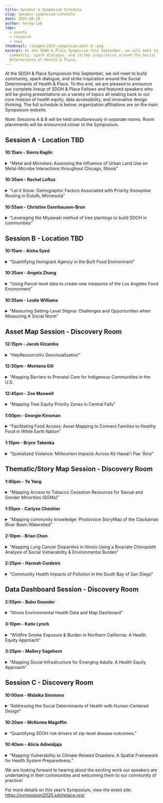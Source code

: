 ```yaml
---
title: Speaker & Symposium Schedule
slug: speaker-symposium-schedule
date: 2025-08-25
author: herop-lab
tags:
  - events
  - research
  - news
thumbnail: /images/2025-symposium-post-3-.png
excerpt: At the SDOH & Place Symposium this September, we will meet to build
  community, spark dialogue, and strike inspiration around the Social
  Determinants of Health & Place.
---
```

At the SDOH & Place Symposium this September, we will meet to build community, spark dialogue, and strike inspiration around the Social Determinants of Health & Place. To this end, we are pleased to announce our complete lineup of SDOH & Place Fellows and featured speakers who will be giving presentations on a variety of topics all relating back to our core mission of health equity, data accessibility, and innovative design thinking. The full schedule is below; organization affiliations are on the main Symposium website.

Note: Sessions A & B will be held simultaneously in separate rooms. Room placements will be announced closer to the Symposium.

## Session A - Location TBD

#### 10:15am - Sierra Raglin


<details>
<summary>“Metal and Microbes: Assessing the Influence of Urban Land Use on Metal-Microbe Interactions throughout Chicago, Illinois”</summary>

Decades of racialized development policies, including redlining, have disproportionately exposed residents to toxic metals that drive antimicrobial resistance (AMR) gene evolution in soil microbiomes. We hypothesize that metal-driven AMR represents an unrecognized consequence of soil heavy metal contamination in urban areas, potentially magnifying health disparities in redlined neighborhoods. We aim to assess the impact of policies, such as redlining, on soil health, metal contamination, and AMR gene evolution, and the implications for disease risk in marginalized communities. We will construct geostatistical models using existing soil grid survey data to examine the relationship between social determinants of health, metal contamination, and antibiotic resistance genes throughout Chicago. We'll then investigate whether residents in areas with high AMR levels are more vulnerable to bacterial infections, potentially influenced by redlined ZIP codes. Our multidisciplinary approach, which incorporates both microbial and human ecology, will uncover overlooked healthcare disparities that are not apparent when focusing solely on molecular-scale pathogen virulence mechanisms, thereby reshaping the role of soils in urban health.
</details>

#### 10:35am - Rachel Loftus


<details>
<summary>“Let it Snow: Demographic Factors Associated with Priority Snowplow Routing in Duluth, Minnesota”</summary>

This spatial analysis project explored the relationship between neighborhood demographic characteristics and the distribution of priority snowplow routes in Duluth, Minnesota—a city known for its heavy and persistent winter snowfall. I investigated whether certain populations, particularly non-white and foreign-born residents, are disproportionately underserved in municipal snowplow services. Using spatial regression analysis tools in ArcGIS Pro, I evaluated the impact of variables such as population density, median household income, reliance on public transit, and foreign-born population on the density of Priority snowplow routes across census tracts. Findings indicated that higher densities of priority snowplow routes are associated with more densely populated, lower-income areas where public transit reliance is high. These areas are located primarily in the city center. Contrary to initial hypotheses, the percentage of foreign-born residents showed no significant effect. These results suggest that Duluth’s snowplow routing aligns more with socioeconomic and infrastructural need than with demographic bias, offering implications for urban planners and municipalities in similar climates.
</details>

#### 10:55am - Christine Dannhausen-Brun


<details>
<summary>“Leveraging the Miyawaki method of tree plantings to build SDOH in communities”</summary>

The Miyawaki method of dense, native tree planting is a place and nature-based tool to build healthy communities by bringing the benefits of forests and green space to communities. Miyawaki forests improve neighborhood and built environments by revitalizing urban places that were previously designed to not have accessible green space, such as formerly redlined communities. Communities with less green space have increased rates of chronic disease, more identified social determinants of health (SDOH), and often have higher documented racial health disparities. By creating tiny native forests, the Miyawaki method increases green space, builds tree equity and increases the ability of community members to benefit from the health, community, and social benefits that greenspaces provide. Miyawaki forests grow quickly and are self-sustaining in two to three years and mature in twenty to thirty years (versus centuries). They increase biodiversity in the local area and reduce heat island effects in a community. These forests are low maintenance and can help historically disadvantaged communities mitigate the effects of climate change through remediation of damaged urban soil, increasing the water absorption capacity and reducing storm water run-off. As these green spaces mature, they also mitigate air pollution. When developed with community engagement, these forests can foster multi-generational social interaction through planting and maintenance activities, by providing natural spaces for exercise and socialization, and by providing place-based nature spaces that improve mental and physical wellbeing. Nature and greenspace have a direct impact on a community’s overall health and wellness that directly impacts health equity
</details>

## Session B - Location TBD

#### 10:15am - Aisha Syed


<details>
<summary>“Quantifying Immigrant Agency in the Built Food Environment”</summary>

In geographies with considerable numbers of immigrants, immigrant-run ethnic food retailers provide healthy, affordable, and culturally appropriate foods to newcomer communities. They also provide economic opportunities for immigrants that are not otherwise available due to language, educational, and social barriers. Drawing from my master's thesis research on South Asian immigrant-run food retailers in Scarborough and Markham (Greater Toronto Area) from 1996 to 2016, I posit that frameworks in food environment research rooted in assimilationist narratives fail to account for immigrant agency in the food environment and flatten nuanced immigrant interactions within foodscapes. For example, analyzing the built food environment in broad ethnic categories flatten the diverse ways immigrant communities shape and are shaped by the built environment. Thus, this talk will explore how disaggregating ethnocultural populations in space-time hot spot analysis and spatial panel models that measure the relationship between immigration and the built environment reveal varying spatial and economic dynamics that reflect varied migration histories, political identities, and modes of economic integration.  In doing so, it will demonstrate the need for a nuanced view of immigration as a social determinant of health that is otherwise flattened when diverse populations are grouped together. It will offer an alternative framework to conceptualize immigrant interactions with their host country beyond acculturation, acknowledging and quantifying immigrants’ power in the food environment over space and time.
</details>

#### 10:35am - Angela Zhang


<details>
<summary>“Using Parcel-level data to create new measures of the Los Angeles Food Environment”</summary>

Despite the increasing attention to research on the food environment as a social determinant of health, much work remains in establishing standardized, valid, and reliable measures. One limitation in many studies on the food environment is the use of census tracts as the unit of analysis. Because individual health data are often protected or restricted, census tracts are typically the lowest level at which geographic identifiers are available. However, because of the variation in tract size across rural and urban regions and the distribution of households within tract, existing methods used to calculate food environment measures are limited by the modifiable areal unit problem (MAUP). Publicly available parcel data offer one way to attenuate these limitations. Specifically, they allow for measures of the food environment that (1) reflect real locations of households in a census tract and (2) capture intra-tract differences (within-tract inequality). In this presentation, we explore these implications by (1) utilizing parcel-level data to calculate FE measures, (2) comparing these measures to traditional FE measures in the context of Los Angeles, and (3) evaluating the new measures' predictiveness of relevant health outcomes. Additionally, we present a reproducible workflow for using open-source software (RStudio and Github), revealing how these measures can be calculated for any geographic area and datas
</details>

#### 10:55am - Leslie Williams


<details>
<summary>“Measuring Setting-Level Stigma: Challenges and Opportunities when Measuring A Social Norm”</summary>

While a vast body of literature conceptualizes and measures stigma as a set of individual attitudes about groups of people, more place-based theory posits that one or several individuals' attitudes towards a group of people do not constitute stigma. This theory conceptualizes stigma as a social norm. In other words, a setting-level conceptualization of stigma reflects the degree to which it is normative or acceptable in a given setting for people to hold negative attitudes towards a group of people. If we are interested in understanding this setting-level, normative phenomenon, how do we measure it? Dr. Williams will discuss the pitfalls of trying to measure setting-level or place-based stigma using only validated measures of individual attitudes about stigmatized groups, and will illustrate ways to measure stigma (both with individual-level data and setting-level data) that capture variation at the setting level.
</details>

## Asset Map Session - Discovery Room

#### 12:15pm - Jacob Gizamba


<details>
<summary>“HepResourceVu Geovisualization”</summary>

Hepatitis C virus (HCV) infection is the most prevalent blood-borne infection in the United States (U.S.), with approximately 2.4 million people living with chronic HCV. The infection intersects with the opioid epidemic primarily due to unsafe injection drug practices disproportionately impacting individuals who inject drugs, are underserved, experience poverty, and are unstably housed. The goal of HCV elimination by 2030 has been firmly established, with initiatives aimed at enhancing testing, facilitating linkage to care and treatment, and improving preventative measures. However, there have been challenges in linking people to treatment and preventing new infections. Testing and immediately linking people with an active HCV infection to treatment is essential for reducing the prevalence and ongoing transmission of the disease, as it decreases the number of people with active infection in the community. To improve testing, treatment, and prevention of HCV within the community, it is essential to understand the geographic accessibility of these services to enhance comprehension of disparities in access to HCV screening and treatment services within local health jurisdictions in the U.S. Given the current guidelines from the U.S. CDC advocating for universal HCV screening and prompt linkage of infected individuals to care, it is critical to identify and map HCV services to address barriers to access to HCV care. Aim: This project aims to create an interactive visualization prototype, HepResourceVu, to effectively map and visualize Hepatitis C care services— including testing, treatment, and prevention— to improve accessibility and inform decision-making for healthcare providers and communities.
</details>

#### 12:30pm - Montana Gill


<details>
<summary>“Mapping Barriers to Prenatal Care for Indigenous Communities in the U.S.</summary>

In 2024, Cardea partnered with The Raven Collective to explore barriers to pregnancy care for Indigenous communities nationwide, with a particular goal of mapping the social and structural factors contributing to a drastic increase in congenital syphilis in Indian Country. As the project continues to progress, the mapping scope has surpassed my existing skills in mapping data visualizations. I am currently using Story Maps but could use guidance to inform whether that is the right application for the goals of this work. Through the SDOH and Place Fellowship, I hope to build on this work by developing a map that highlights systemic barriers to care access for pregnant people in Indian Country, ensuring the findings are both visually compelling and actionable.Pregnant people diagnosed with syphilis face serious neonatal consequences if not treated before delivery. Since 2018, primary and secondary syphilis diagnoses among women and subsequent congenital syphilis (CS) cases have drastically increased among American Indian and Alaska Native (AI/AN) people, surpassing all other race/ethnicities by 2021. These disparities stem from inequities in experiences with historical trauma, medical trauma and resulting mistrust, limited care access, structural racism, and the disenfranchisement of Indigenous communities. The intersection of substance use, barriers to accessing care, and other social determinants of health are key factors when understanding the rise in syphilis and CS rates among AI/AN people and neonates. AI/AN data is often excluded from maternal and child health data surveillance due to small numbers suppression which only contributes to a lack of attention to the inequities which make data visualizations an even more compelling tool to uplift Indigenous perspectives and contextualize health outcomes.The goal of this place-based equity project is to focus on mapping social determinants of health data available through nationwide publicly available datasets to overlay syphilis rates, reproductive health care provider locations, harm reduction resources, and any additional key SDOH indicators that shape access to prenatal care for pregnant people in Indian Country. By compiling the visualization of these data in one place, we aim to illuminate the structural barriers that contribute to disparities in syphilis and CS rates among AI/AN communities.This project also seeks to underscore the urgent need for policy change by visually depicting the complex landscape of care access, particularly for those impacted by substance use disorder and syphilis. By creating an accessible and compelling Story Map, we hope to equip policymakers, healthcare providers, and community advocates with the insights needed to identify gaps in services and create interventions where they are most needed.
</details>

#### 12:45pm - Zoe Maxwell


<details>
<summary>“Mapping Tree Equity Priority Zones in Central Falls”</summary>


</details>

#### 1:00pm - Georgie Kinsman


<details>
<summary>“Facilitating Food Access: Asset Mapping to Connect Families to Healthy Food in White Earth Nation”</summary>

Gaa-waabaabiganikaag, or White Earth Indian Reservation, stretches across 1,300 square miles of rolling prairies, many lakes, and conifer forests in rural northwestern Minnesota. As the state’s largest Indian reservation by land mass, it encompasses all of Mahnomen County and portions of Becker and Clearwater counties. White Earth residents face stark health disparities, with Mahnomen County consistently reporting dramatically higher rates of chronic diseases compared to Minnesota averages. These persistent disparities stem from centuries of maltreatment, exclusion, inadequate funding for Native healthcare infrastructure, and much more. To combat a sliver of these challenges, the Minnesota Department of Health’s (MDH) Diabetes Unit has partnered with the White Earth Nation Tribal Health Department (White Earth Nation THD) to prevent type 2 diabetes and other chronic diseases among White Earth youth and their families. Our collaboration centers on implementing Smart Moves, a CDC-recognized evidence-based program. This comprehensive healthy lifestyle intervention is designed for children ages 7 to 16 through four integrated components: nutrition education, behavior modification, physical activity sessions, and supportive parent/caregiver classes.With implementation set for early Fall 2025, this is an opportune time to develop an asset map, which will aid in the social determinants of health (SDOH) screening and referral process that we are planning to integrate into the program. While there are many resource locators available online, the unique location of rural Minnesota and target population including people at or below poverty level, renders these locators inaccessible and ineffective for many. Using existing resource locators as a guide, the asset map will contain resources related to affordable or free nutritious foods, vetted by White Earth Nation THD, that align with the needs of Smart Moves participants.The asset map will be functional for both Smart Moves implementation staff and participants. Using a ‘search nearby’ feature, the functionality would be similar to other services like GPS, where you can enter an address or location and find nearby services in a selected radius. When a family participating in the Smart Moves program screens positively for food insecurity, this asset map will be a great resource, enabling program staff to refer the family to relevant and appropriate food access services nearby.
</details>

#### 1:15pm - Bryce Takenka


<details>
<summary>“Spatialized Violence: Militourism Impacts Across Kō Hawai'i Pae 'Āina”</summary>

Kānaka Maoli (Native Hawaiian) in Hawai’i are disproportionately impacted by multiple structural health inequities. Militourism, which is the reciprocal relationship between military and tourism industries, is a formation of settler colonial and racial violence. Militourism is an underexplored structural determinant of Kānaka Maoli health. Kānaka Maoli are underrepresented in health equity research, largely because of harmful colonial data aggregation practices. In part of my dissertation, the purpose of this prototype is to explore how militourism impacts neighborhood health. I will co-create GIS-based deficit maps of military and tourism sites and the distribution of community assets that advance Kānaka Maoli health equity from both a spatial-structural lens.This project will involve three stages. First, I will meet with my dissertation research hui (group) to set up a protocol for this project. This will encompass an overview of geospatial public health research, asset/deficit mapping fundamentals, GIS methods (i.e., dashboards, storymaps), and the community research protocol. Second, I will conduct a manual extraction of point data through a triangulation of Google Earth searches, online community resource pages from the government, and additional resources from the research hui. Then, my research hui will meet again to discuss the mapped data. Asset and deficit maps will be created using ArcGIS Dashboards. I will use hot spot analyses with the Getis-Ord Gi statistic to identify asset and deficit clustering and spatial autocorrelations with Moran’s I to measure patterns. All analyses will be conducted in R or ArcGIS Pro.Proposed asset data points (addresses) will encompass the following: 1) medical services, 2) sexual health (HIV/STI services), 3) grocery stores and food banks, 4) housing shelters, 5) education services (e.g., schools, libraries), 6) recreational amenities (e.g., parks, gyms), and 7) churches. Deficit data points will contain 1) military bases, 2) tourist infrastructures (e.g., hotels, resorts, short-term rentals), and 3) landfills. Each map will also be overlayed by existing Census block group data sources of the 2023 American Community Survey (i.e., percentages of age, race, income, employment, and crime) from the Census. I will also use the 2022 Neighborhood Deprivation Index scores (1=least disadvantaged and 10=most disadvantaged) by the Center for Health Disparities Research at the University of Wisconsin School of Medicine and Public Health.To the best of my knowledge, there are no existing asset/deficit mapping applications in Hawai’i. Expressed by members of my research hui, members of Papa Ola Lōkahi, Hawai’i Health & Harm Reduction Center, and Kumukahi, that building an asset/deficit mapping infrastructure would help mobilize health equity projects for community organizers, and policymakers in Hawai’i. This infrastructure will complement my future photomapping findings of qualitative interviews on neighborhood health in Hawai’i and provide a rigorous opportunity to inform local policies to curb distinct health inequities. I plan to disseminate this resource and the findings with the help of my research hui to other community coalitions and civil activists. The SDOH & Place Fellowship will be integral to strengthening my GIS technology proficiencies as a geospatial researcher and growth as a creative interdisciplinary storyteller.
</details>

## Thematic/Story Map Session - Discovery Room

#### 1:40pm - Ya Yang


<details>
<summary>“Mapping Access to Tobacco Cessation Resources for Sexual and Gender Minorities (SGMs)”</summary>

Tobacco use is a leading preventable death in the United States, with even greater risks for sexual and gender minority (SGM) populations (National Institute of Health, 2024). SGM individuals are 1.5-2 times more likely to smoke compared to those who are cis-gender, heteronormative (Caceres et al., 2021). SGMs face unique challenges, including targeted tobacco marketing and a lack of access to culturally competent cessation resources. With a smoking rate of 35%, Cleveland, Ohio, is a key city for studying disparities in tobacco cessation (Prevention Research Center for Healthy Neighborhoods, 2023). However, little is known about how tobacco cessation services are distributed across major cities and whether they adequately serve SGM populations.This project aims to map the availability of tobacco cessation resources in Cleveland, Ohio—the city with the highest smoking rates in the United States—focusing on accessibility for SGMs. The findings will help identify disparities in access and inform policy recommendations to ensure equitable distribution of cessation support. An asset mapping approach will identify and visualize tobacco cessation resources for SGMs in Cleveland. Public health datasets, including the Behavioral Risk Factor Surveillance System and the National Survey on Drug Use and Health, will confirm smoking prevalence. A systematic search will identify LGBTQ+-affirming cessation programs, health centers, and harm reduction services. These data will be geocoded and integrated into ArcGIS or QGIS. A buffer analysis will measure proximity to SGM-dense areas, highlighting underserved neighborhoods.
</details>

#### 1:55pm - Carlyse Cheshier


<details>
<summary>“Mapping community knowledge: Photovoice StoryMap of the Clackamas River Basin Watershed”</summary>

This project will examine how diverse communities interact with and value the lower Clackamas River Basin watershed to achieve health equity goals through the development of an interactive story map visualization tool that integrates narratives, imagery, and spatial data. The Clackamas River Basin watershed provides high-quality drinking water to over 300,000 people while sustaining significant biodiversity and offering recreational opportunities and other crucial health benefits. As the lower Clackamas region develops within Portland, Oregon’s urban growth boundary, its streams, parks, and natural areas become spaces where ecological values merge with emerging recreational and cultural interests. Future development and population growth require strategies to ensure that watershed resources can effectively serve community needs and identities, including understanding how watershed spaces are used, what barriers limit engagement and awareness, and how cultural perspectives influence environmental values and practices. The proposed visualization approach will identify barriers to watershed access and support relationship-building among diverse stakeholders. This will inform targeted outreach programs that promote health equity by expanding access to green spaces, promoting environmental education, and supporting collaborative decision-making. Using a mixed-methods approach, this research combines an ongoing community survey with photovoice and emotional mapping focus groups conducted in partnership with the Clackamas River Basin Council, a locally organized, non-governmental citizen group focused on collaborative ecological restoration, conservation, and community development. The research uses quantitative data on community demographics and spatial access, as well as qualitative insights into community members’ perceptions, knowledge, and experiences of the watershed. Photovoice narratives and emotional mapping data serve to visually and spatially document watershed strengths and concerns through collective environmental health knowledge building that promotes green space access and social connection opportunities. The story map visualization tool will serve multiple purposes, including mapping community perceptions and place-based connections, identifying barriers to watershed access, and supporting relationship-building among diverse stakeholders to inform targeted outreach programs. The project outcomes will provide watershed agencies, community leaders, and users with valuable and accessible insights for promoting equitable access to watershed spaces that serve as vital public health assets while fostering greater environmental stewardship and appreciation of place. By connecting social determinants of health (SDOH) to the accessibility of watershed resources, this project will support more equitable health and community outcomes while empowering diverse communities to engage meaningfully with their natural environments. Through interactive visualization, the fellowship project will illustrate community attitudes, perceptions, and barriers to accessing watershed health opportunities, revealing factors that influence community engagement with watershed resources and spaces. By highlighting how diverse communities utilize and value the watershed, the story map platform will facilitate a meaningful dialogue between agencies and communities about watershed protection and access, informing culturally responsive programs that promote health equity by ensuring that traditionally underserved communities have equal access to natural spaces and educational opportunities that enhance mental, physical, and social well-being.
</details>

#### 2:10pm - Brian Chen


<details>
<summary>“Mapping Lung Cancer Disparities in Illinois Using a Bivariate Choropleth Analysis of Social Vulnerability & Environmental Burden” </summary>

undefined
</details>

#### 2:25pm - Hannah Cordeiro


<details>
<summary>“Community Health Impacts of Pollution in the South Bay of San Diego”</summary>

While I’ve learned basic asset mapping through alcohol retailer density maps, my passions lie in environmental justice and creating platforms to amplify the stories of those disproportionately affected by unsafe environments. There is a real need to shed light on the growing issue of climate change, especially here in San Diego. One of the projects at my organization, Elevate Youth, and their youth coalition, the Clean Coast Collaborative (CCC), provides volunteer and leadership opportunities to students interested in climate advocacy in their communities in the South Bay of San Diego. This region is located at the southern tip of California, just north of Tijuana, Mexico, and is primarily populated by Spanish-speaking Latinx. This community is heavily impacted by the pollution caused by the Tijuana River Estuary sewage problem. Community members lose access to valuable outdoor green spaces and beaches and are exposed to toxic water and air daily, putting residents at risk for numerous health issues. The CCC helps raise awareness and advocate for a cleaner and healthier environment for their community. After discussing goals and receiving input from the youth volunteers and the Elevate Youth team, I have developed a project proposal to bring attention to and spread awareness on this environmental justice issue. I will map water and air quality (particulate matter, PM 2.5, concentration, and drinking water contaminants) and overlay that with socioeconomic information (race/ethnicity and income) and health rates of pulmonary-related chronic disease (asthma, COPD) across San Diego County to show the health inequities South Bay residents face. I will create a story map using data from the California Office of Environmental Health Hazard Assessment, the San Diego Association of Governments, and the County of San Diego websites. I will collect personal statements and photos of health outcomes, outdoor space closures, and visible contamination from coalition members. All quantitative data has been identified and downloaded, and the Elevate Youth team will collect the qualitative data through a survey over two weeks. My previous experience creating asset maps will provide ample time for me to learn and add qualitative content to the story map and finish the project on time. A story map will be an engaging way for different audiences to view and understand the data and information to create more attention and concern for this issue across the county and local government. Working closely with the CCC and South Bay community members will help guide my project in a way that best captures and shares their stories. Achieving health equity begins with empathy and trust between communities and public health workers. My position in my organization and the San Diego community provides a valuable pathway to sharing authentic experiences and enacting positive change. The power of data presentation is immense and necessary to amplify the voices of overshadowed populations. Through acceptance into this fellowship, I want to learn more ways to share health data for policy change.
</details>

## Data Dashboard Session - Discovery Room

#### 2:55pm - Babu Gounder


<details>
<summary>“Illinois Environmental Health Data and Map Dashboard”</summary>

Since 2023, my advisor and I have worked in Illinois neighborhoods lacking resources for socioemotional well-being and mental health. Through our community collaborations, we have also seen how environmental disparities impact these neighborhoods. In Danville, African American neighborhoods express concerns over poor air quality and its impact on asthma. Schools in Bloomington share worries about nearby highway traffic on the health of low-income and immigrant communities. A decommissioned Air Force Base in Rantoul concerns African American and low-income residents about environmental contamination leaving them exposed to unsafe contaminants in drinking water and residential homes and increased cancer rates. These communities face intersecting challenges related to environmental disparities and socioeconomic and health inequities. I propose developing an Illinois data dashboard highlighting this information, which would be valuable for communities. Residents could access the dashboard to understand their own neighborhood conditions. Community organizations would use the dashboard to demonstrate environmental and health disparities to important stakeholders in local planning boards and foundations involved in neighborhood development. The dashboard would help support them in pursuing new programs and obtaining funding to address environmental concerns.The dashboard I envision includes 3 categories: socioeconomic, environmental, and health. The dashboard will display a map of Illinois census tracts, in which users can select category variables to display the thematic distribution (e.g. color-coded standard deviation/box plot maps). Environmental variables are values for environmental quality measures, while socioeconomic and health variables are population percentages. The data is from the 2022 CDC’s Environmental Justice and Social Vulnerability Index, which I have previously attained/backed up. Initially, I will focus the dashboard on key variables of interest for the mentioned communities. Socioeconomic data will have 5 variables: poverty, population under 18, population over 65, civilians with a disability, and limited English speakers. Environmental data will have 7 variables: PM 2.5, diesel pollution, national priority list site proximity, parks, pre-1980 housing, high-volume roads, and water pollution. There will be 3 health variables: asthma, cancer, and poor mental health. Additionally, clicking on the map can show census tract population percentages by different races and ethnicities. My project will be achievable within the fellowship timeline. The modules will improve my wrangling skills and teach me an appropriate dashboard application. I am skilled and experienced in coding and analysis in R. I am excited about creating a dashboard like the ones showcased by the 2024 cohort. I look forward to developing skills in dashboard applications, and a strength of mine is learning new applications quickly from materials and practice. Outside the sessions, I’ll have 5 hours/week to practice module material and apply it to my data. I will have additional time to develop and complete the dashboard, especially in May-July. The program will help me incorporate a user-centered design that is friendly, relevant, and usable for underserved Illinois communities. Additionally, I have community partners with whom to share prototypes and receive feedback to enhance dashboard usability. This program and community would nicely build upon my knowledge of spatial data and collaborations in health equity research.
</details>

#### 3:10pm - Katie Lynch


<details>
<summary>“Wildfire Smoke Exposure & Burden in Northern California: A Health Equity Approach”</summary>

Wildfires now account for up to 25 percent of PM2.5 concentrations across the US and up to 50 percent in Western states, and the number of premature deaths attributable to fire-related PM2.5 is estimated to double over the next 80 years. This increase in the volume and burden of smoke exposure has led to calls to re-frame wildfire as a public health disaster; as a recent American Journal of Public Health editorial states, “It’s the smoke, not the fire” (Eisenman, 2023).  However, poor health outcomes related to wildfire smoke are unevenly distributed across subpopulations, with racial and ethnic minorities, children and adolescents, older adults, urban residents, and those living in low socioeconomic areas at greatest risk. Communities not directly affected by the flames themselves may also bear the brunt of aerosolized particulate matter; between 2011-2021, US census tracts with the greatest ‘social vulnerability’ experienced a 358 percent increase in the average annual number of heavy smoke days. In this way, wildfire smoke reflects the “slow violence” of climate change, an exposure that accumulates and becomes disproportionately embodied among those with higher socio-structural vulnerability.While current data visualizations exist for mapping discrete wildfire events (i.e., to map containment or plan evacuation routes), for my proposed place-based data project, I aim to create a dashboard which maps the spatial variation in cumulative wildfire \*smoke\* exposure in Northern California, and its association with tract-level demographic, respiratory, and mental health outcomes. For my exposure data, I will use a novel Wildfire Smoke Footprint dataset, developed by colleagues at the National Center for Atmospheric Research (NCAR). The ‘Smoke Footprint’ is a dynamic, near real-time dataset which uses historical data from the NCAR Fire Inventory (FINNv2) to simulate the formation and evolution of carbon monoxide (CO) and primary PM2.5 and PM10 aerosols emitted by fires in California since 2005. By having access to persistent PM2.5 surface concentrations over time, in conjunction with a record of major wildfire events over the past two decades, this novel database provides researchers with the unique opportunity to disaggregate acute periods of heightened exposure from ambient air pollution.I will also use American Community Survey (ACS) five-year estimates to characterize demographics within high, moderate, and low exposure tracts of the Wildfire Smoke Footprint, mapping variations in age distribution, racial/ethnic composition, and household income. I will use CDC Population Level Analysis and Community Estimates (PLACES) public use dataset as my source of health data. I will visualize concentrations of high, moderate, and low wildfire smoke and their spatial association with physical and mental health outcomes in Northern California, using Kriging Density Functions to identify hot spots (high values) and cold spots (low values) for prevalence of health outcomes of interest. This dashboard aims to highlight areas of social vulnerability for public health risk communication, mitigation, and resource allocation during wildfire smoke events. I plan to do these analyses either in ArcGIS ArcMAP or in R, to be completed between April-July 2025.
</details>

#### 3:25pm - Mallory Sagehorn


<details>
<summary>“Mapping Social Infrastructure for Emerging Adults: A Health Equity Approach”</summary>

Health and wellbeing are shaped not only by individual behaviors but also by the built environment, including access to social infrastructure—shared sites that support social connection, community engagement, and care. These places play a critical role in mental, emotional, and physical health across the lifespan by reducing loneliness, strengthening social networks, and fostering resilience. For emerging adults (ages 18-29), social infrastructure is particularly vital, as this life stage is marked by transitions in education, work, and relationships that shape long-term health. However, disparities in access may limit their benefits, especially for young adults in lower-income or historically marginalized neighborhoods. This project will create a place-based, equity-focused, interactive dashboard visualizing social infrastructure accessibility for emerging adults in the Denver-Boulder area. Drawing on preliminary qualitative research and literature, I will identify social infrastructure sites commonly used by this age group—such as recreational facilities, bars, and restaurants—and analyze their accessibility. Using spatial analysis and GIS-based clustering, I will determine where social infrastructure is concentrated, where gaps exist, and how accessibility (a multi-dimensional concept including availability, proximity, and affordability) varies by neighborhood demographics. This project will address: Which neighborhoods have limited access to social infrastructure for emerging adults? How do spatial patterns of social infrastructure align with neighborhood-level social determinants of health, such as socioeconomic status, racial segregation, and housing stability? How can interactive data visualization support public health, urban planning, and community-led efforts to improve equitable access? Approach Spatial Analysis: Identify and map social infrastructure sites, conduct cluster analysis, and overlay demographic data to highlight disparities. Dashboard Development: Build a public-facing, user-friendly platform integrating thematic asset maps and accessibility metrics. Community Feedback Features: Enable users to rate affordability, ambiance, and inclusivity; add descriptive tags; and filter locations based on personal priorities. Health and Policy Linkages: Examine how spatial patterns relate to social isolation and mental wellbeing, highlighting implications for policy. This project aligns with the SDOH & Place Fellowship’s mission to use spatial tools to advance health equity. It builds on my expertise in GIS, spatial analysis, and health geography while strengthening my skills in interactive dashboard development, user-centered design, and participatory mapping. Working with the Healthy Regions and Policies Lab, I will refine this tool into a practical resource for urban planning, public health, and community-led initiatives to support emerging adults’ social health and wellbeing. By incorporating community-driven data and feedback, this project will not only visualize access to social infrastructure but also amplify lived experiences—ensuring that the voices of emerging adults are centered in conversations about health equity, urban planning, and community wellbeing.
</details>

## Session C - Discovery Room

#### 10:00am - Malaika Simmons


<details>
<summary>“Addressing the Social Determinants of Health with Human-Centered Design”</summary>

Addressing Social Determinants of Health (SDOH) requires more than data collection—it demand a deep understanding of the lived experiences behind the numbers. This session introduces Human-Centered Design (HCD) as a powerful methodology for bridging the gap between systems and the communities they serve. Through an interactive exercise, participants will explore how HCD surfaces the knowledge, values, and emotional needs of individuals impacted by social and structural inequities. Attendees will gain practical insight into how co-creation with patients and community members can shift both the questions we ask and the solutions we build. Rather than relying solely on expert-driven models, HCD invites multidisciplinary collaboration and elevates nontraditional voices in the design process. This approach emphasizes empathy, storytelling, and iterative learning. These are essential components when navigating the complexity and sensitivity of SDOH-related data. Participants will leave equipped with a framework for facilitating inclusive dialogue and reframing challenges in ways that foster trust, agency, and relevance. By integrating HCD into SDOH strategies, we move toward more responsive, equitable interventions that not only reflect but are shaped by the communities they aim to serve. This session is ideal for public health professionals, healthcare leaders, data strategists, and anyone committed to advancing equity through participatory practices.
</details>

#### 10:20am - McKenna Magoffin


<details>
<summary>“Quantifying SDOH risk drivers of zip-level disease outcomes.”</summary>

SDOH risk scores generated by Socially Determined can infer and explain disease outcomes at the ZCTA resolution, demonstrating how place-based SDOH factors shape community health for equitable policy decisions. Socially Determined measures community SDOH risk for the entire United States with seven risk scores, each quantifying a distinct, community-level social determinant of health: financial strain, food insecurity, housing instability, transportation barriers, health literacy challenges, digital landscape, and social connectedness. Applying the risk scores and supplementary measures, we enriched our data with the CDC PLACES dataset and built interpretable machine-learning models for predicting high-cost health conditions at the ZCTA resolution. Our analysis focused on predicting three health outcomes: stroke, obesity, and diabetes. The study's results revealed that the best model captured more than 75% of the variance in each of the three outcomes. The models indicated the main drivers of the disease prevalences were attributed to the neighborhoods' median housing cost, poor health literacy, the level of education attained, and lack of opportunities for economic advancement. The findings from the study demonstrate the importance of community-level SDOH risk scores in data-driven health equity interventions and decision pipelines.
</details>

#### 10:40am - Alicia Adiwidjaja


<details>
<summary>“Mapping Vulnerability to Climate-Related Disasters: A Spatial Framework for Health System Preparedness.”</summary>

Children are particularly vulnerable to climate-related disasters due to their biologic and developmental age-related tolerance. Yet, healthcare systems often lack the geospatial framework necessary to proactively identify and support patients most at risk. We introduce a single-center, retrospective study that applies spatial science methodologies to identify pediatric subpopulations most susceptible to the health impacts of climate-driven events like the January 2025 Southern California wildfires. Integrating address data from the electronic health records (EHR) of pediatric patients from Children’s Hospital Los Angeles with evacuation zone data and PM## estimates during the time Reporting provided by Web Services at Public Affairs of the fires enabled us to examine how social determinants of health, including race/ ethnicity, insurance status, and health-related social needs intersect with clinical comorbidities and disaster exposure. Our hypothesis generating study aimed to uncover place-based disparities and inform more equitable disaster response planning. There is a need for geospatial informatics to support emergency decision making when disasters impact health delivery and outcomes. Identifying displaced patients can help health systems coordinate continuity of care like telehealth outreach for those with disrupted access. Identifying displaced staff can help health systems optimize scheduling so resources are allocated accordingly. Measuring patient exposure to environmental hazards like poor air quality can help health systems anticipate populations most vulnerable to respiratory conditions or other chronic illnesses. This work contributes to the broader effort to ground clinical and public health decision-making in place-based data to advance health equity in a changing climate.
</details>

We are looking forward to hearing about the exciting work our speakers are undertaking in their communities and welcoming them to our community of practice!

For more details on this year’s Symposium, view the event site: https://symposium2025.sdohplace.org/
